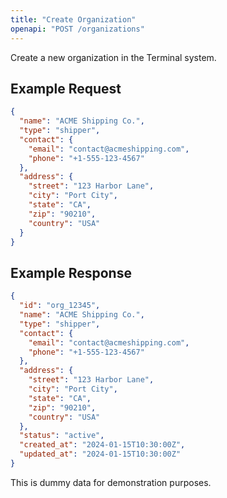 ```yaml
---
title: "Create Organization"
openapi: "POST /organizations"
---
```


Create a new organization in the Terminal system.

## Example Request

```json
{
  "name": "ACME Shipping Co.",
  "type": "shipper",
  "contact": {
    "email": "contact@acmeshipping.com",
    "phone": "+1-555-123-4567"
  },
  "address": {
    "street": "123 Harbor Lane",
    "city": "Port City",
    "state": "CA",
    "zip": "90210",
    "country": "USA"
  }
}
```

## Example Response

```json
{
  "id": "org_12345",
  "name": "ACME Shipping Co.",
  "type": "shipper",
  "contact": {
    "email": "contact@acmeshipping.com",
    "phone": "+1-555-123-4567"
  },
  "address": {
    "street": "123 Harbor Lane",
    "city": "Port City",
    "state": "CA",
    "zip": "90210",
    "country": "USA"
  },
  "status": "active",
  "created_at": "2024-01-15T10:30:00Z",
  "updated_at": "2024-01-15T10:30:00Z"
}
```

<Note>This is dummy data for demonstration purposes.</Note>
